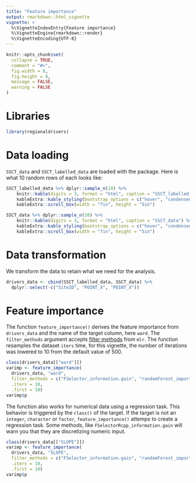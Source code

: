 ```yaml
---
title: "Feature importance"
output: rmarkdown::html_vignette
vignette: >
  %\VignetteIndexEntry{Feature importance}
  %\VignetteEngine{rmarkdown::render}
  %\VignetteEncoding{UTF-8}
---
```


```r
knitr::opts_chunk$set(
  collapse = TRUE,
  comment = "#>",
  fig.width = 8,
  fig.height = 8,
  message = FALSE,
  warning = FALSE
)
```

# Libraries

```r
library(regionaldrivers)
```

# Data loading

`SSCT_data` and `SSCT_labelled_data` are loaded with the package.
Here is what 10 random rows of each looks like:

```r
SSCT_labelled_data %>% dplyr::sample_n(10) %>%
	knitr::kable(digits = 3, format = "html", caption = "SSCT_labelled_data") %>% 
	kableExtra::kable_styling(bootstrap_options = c("hover", "condensed")) %>% 
	kableExtra::scroll_box(width = "7in", height = "5in")
```

```r
SSCT_data %>% dplyr::sample_n(10) %>%
	knitr::kable(digits = 3, format = "html", caption = "SSCT_data") %>% 
	kableExtra::kable_styling(bootstrap_options = c("hover", "condensed")) %>% 
	kableExtra::scroll_box(width = "7in", height = "5in")	
```

# Data transformation

We transform the data to retain what we need for the analysis.

```r
drivers_data <- cbind(SSCT_labelled_data, SSCT_data) %>%
  dplyr::select(-c("SiteID", "POINT_X", "POINT_X"))
```

# Feature importance

The function `feature_importance()` derives the feature importance from `drivers_data` and the name of the target column, here `ward`.
The `filter_methods` argument accepts [filter methods](https://mlr.mlr-org.com/articles/tutorial/filter_methods.html) from `mlr`.
The function resamples the dataset `iters` time, for this vignette, the number of iterations was lowered to 10 from the default value of 500.

```r
class(drivers_data[["ward"]])
varimp <- feature_importance(
  drivers_data, "ward", 
  filter_methods = c("FSelector_information.gain", "randomForest_importance"),
  .iters = 10,
  .first = 10)
varimp$p
```

The function also works for numerical data using a regression task.
This behavior is triggered by the `class()` of the target.
If the target is not an `integer`, `character` or `factor`, `feature_importance()` attemps to create a regression task.
Some methods, like `FSelectorRcpp_information.gain` will warn you that they are discretizing numeric input.

```r
class(drivers_data[["SLOPE"]])
varimp <- feature_importance(
  drivers_data, "SLOPE", 
  filter_methods = c("FSelector_information.gain", "randomForest_importance"),
  .iters = 10,
  .first = 10)
varimp$p
```
